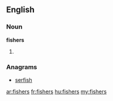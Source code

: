 ==English==

===Noun===
'''fishers'''

# {{plural of|[[fisher]]}}

===Anagrams===
* [[serfish#English|serfish]]

[[ar:fishers]]
[[fr:fishers]]
[[hu:fishers]]
[[my:fishers]]